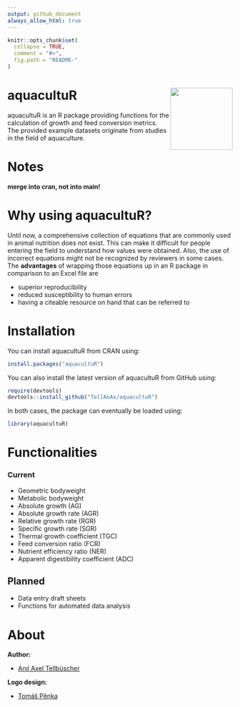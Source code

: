 ```yaml
---
output: github_document
always_allow_html: true
---
```


<!-- README.md is generated from README.Rmd. Please edit that file -->

```r
knitr::opts_chunk$set(
  collapse = TRUE,
  comment = "#>",
  fig.path = "README-"
)
```

# aquacultuR <img src="man/figures/logo.png" align="right" height="139" alt="" />

aquacultuR is an R package providing functions for the calculation of growth and feed conversion metrics. The provided example datasets originate from studies in the field of aquaculture.

# Notes
**merge into cran, not into main!**

# Why using aquacultuR?
Until now, a comprehensive collection of equations that are commonly used in animal nutrition does not exist. This can make it difficult for people entering the field to understand how values were obtained. Also, the use of incorrect equations might not be recognized by reviewers in some cases.
The **advantages** of wrapping those equations up in an R package in comparison to an Excel file are

- superior reproducibility
- reduced susceptibility to human errors
- having a citeable resource on hand that can be referred to



# Installation
You can install aquacultuR from CRAN using:

```r
install.packages("aquacultuR")
```

You can also install the latest version of aquacultuR from GitHub using:

```r
require(devtools)
devtools::install_github("TellAnAx/aquacultuR")
```

In both cases, the package can eventually be loaded using:

```r
library(aquacultuR)
```



# Functionalities

### Current

- Geometric bodyweight
- Metabolic bodyweight
- Absolute growth (AG)
- Absolute growth rate (AGR)
- Relative growth rate (RGR)
- Specific growth rate (SGR)
- Thermal growth coefficient (TGC)
- Feed conversion ratio (FCR)
- Nutrient efficiency ratio (NER)
- Apparent digestibility coefficient (ADC)



## Planned
- Data entry draft sheets
- Functions for automated data analysis





# About

**Author:**

-   [Anıl Axel Tellbüscher](https://anil.tellbuescher.online)


**Logo design:**

-   [Tomáš Pěnka](https://www.linkedin.com/in/tomáš-pěnka-a25866287/)
